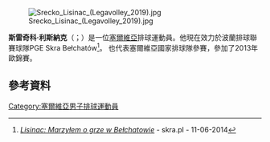 [[File:Srecko_Lisinac_(Legavolley_2019).jpg|thumb]]

'''斯雷奇科·利斯納克'''（{{lang-sr|Srećko Lisinac}}；{{bd|1992年|5月17日}}）是一位[[塞爾維亞|塞爾維亞]]排球運動員。他現在效力於波蘭排球聯賽球隊PGE Skra Bełchatów<ref>[http://www.skra.pl/aktualnosci-przeglad/item/2335-lisinac-marzylem-o-grze-w-belchatowie ''Lisinac: Marzyłem o grze w Bełchatowie ''] {{Wayback|url=http://www.skra.pl/aktualnosci-przeglad/item/2335-lisinac-marzylem-o-grze-w-belchatowie |date=20150924102512 }} - skra.pl - 11-06-2014</ref>。
也代表塞爾維亞國家排球隊參賽，參加了2013年歐錦賽。

==參考資料==
{{Reflist}}

[[Category:塞爾維亞男子排球運動員|Category:塞爾維亞男子排球運動員]]

{{Sport-bio-stub}}